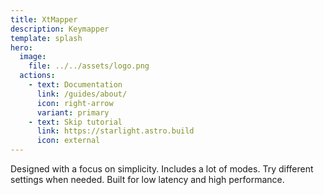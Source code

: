 ```yaml
---
title: XtMapper
description: Keymapper
template: splash
hero:
  image:
    file: ../../assets/logo.png
  actions:
    - text: Documentation
      link: /guides/about/
      icon: right-arrow
      variant: primary
    - text: Skip tutorial
      link: https://starlight.astro.build
      icon: external
---
```



<div class="hero-bg">
	<div class="bg-logo"></div>
	<div class="bg-grad"></div>
	<div class="bg-grad-red"></div>
</div>

<CardGrid stagger>
	<Card title="Easy to use" icon="rocket">
		Designed with a focus on simplicity.
	</Card>
	<Card title="Featured" icon="rocket">
		Includes a lot of modes.
	</Card>
	<Card title="Customizable" icon="setting">
		Try different settings when needed.
	</Card>
	<Card title="Fast" icon="rocket">
		Built for low latency and high performance.
	</Card>
</CardGrid>
